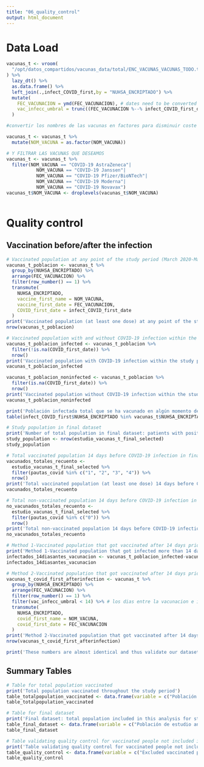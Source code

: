```yaml
---
title: "06_quality_control"
output: html_document
---
```


# Data Load


```r
vacunas_t <- vroom(
  "/opt/datos_compartidos/vacunas_data/total/ENC_VACUNAS_VACUNAS_TODO.txt"
) %>%
  lazy_dt() %>%
  as.data.frame() %>% 
  left_join(.,infect_COVID_first,by = "NUHSA_ENCRIPTADO") %>% 
  mutate(
    FEC_VACUNACION = ymd(FEC_VACUNACION), # dates need to be converted from the original source, missing means NO
    vac_infecc_umbral = trunc((FEC_VACUNACION %--% infect_COVID_first_date) / days(1)) # dias entre vacunacion e infeccion
  )

#convertir los nombres de las vacunas en factores para disminuir coste de computación

vacunas_t <- vacunas_t %>% 
  mutate(NOM_VACUNA = as.factor(NOM_VACUNA))

# Y FILTRAR LAS VACUNAS QUE DESEAMOS
vacunas_t <- vacunas_t %>% 
  filter(NOM_VACUNA == "COVID-19 AstraZeneca"|
           NOM_VACUNA == "COVID-19 Janssen"|
           NOM_VACUNA == "COVID-19 Pfizer/BioNTech"|
           NOM_VACUNA == "COVID-19 Moderna"|
           NOM_VACUNA == "COVID-19 Novavax")
vacunas_t$NOM_VACUNA <- droplevels(vacunas_t$NOM_VACUNA)
         

```
# Quality control

## Vaccination before/after the infection

```r

# Vaccinated population at any point of the study period (March 2020-May 2020)
vacunas_t_poblacion <- vacunas_t %>% 
  group_by(NUHSA_ENCRIPTADO) %>%
  arrange(FEC_VACUNACION) %>%
  filter(row_number() == 1) %>% 
  transmute(
    NUHSA_ENCRIPTADO,
    vaccine_first_name = NOM_VACUNA,
    vaccine_first_date = FEC_VACUNACION, 
    COVID_first_date = infect_COVID_first_date
  )
print('Vaccinated population (at least one dose) at any point of the study period (March 2020-May 2020)')
nrow(vacunas_t_poblacion)

# Vaccinated population with and without COVID-19 infection within the study period 
vacunas_t_poblacion_infected <- vacunas_t_poblacion %>%
  filter(!is.na(COVID_first_date)) %>%
  nrow()
print('Vaccinated population with COVID-19 infection within the study period')
vacunas_t_poblacion_infected

vacunas_t_poblacion_noninfected <- vacunas_t_poblacion %>%
  filter(is.na(COVID_first_date)) %>%
  nrow()
print('Vaccinated population without COVID-19 infection within the study period')
vacunas_t_poblacion_noninfected

print('Población infectada total que se ha vacunado en algún momento del periodo de estudio (TRUE) frente a la que no se ha vacunado (FALSE)')
table(infect_COVID_first$NUHSA_ENCRIPTADO %in% vacunas_t$NUHSA_ENCRIPTADO)

# Study population in final dataset
print('Number of total population in final dataset: patients with positive COVID-19 infection confirmed by RT-PCR')
study_population <- nrow(estudio_vacunas_t_final_selected)
study_population

# Total vaccinated population 14 days before COVID-19 infection in final dataset
vacunados_totales_recuento <-
  estudio_vacunas_t_final_selected %>%
  filter(pautas_covid %in% c("1", "2", "3", "4")) %>%
  nrow()
print('Total vaccinated population (at least one dose) 14 days before COVID-19 infection in final dataset')
vacunados_totales_recuento

# Total non-vaccinated population 14 days before COVID-19 infection in final dataset
no_vacunados_totales_recuento <- 
  estudio_vacunas_t_final_selected %>% 
  filter(pautas_covid %in% c("0")) %>% 
  nrow()
print('Total non-vaccinated population 14 days before COVID-19 infection in final dataset')
no_vacunados_totales_recuento

# Method 1-Vaccinated population that got vaccinated after 14 days prior to infection
print('Method 1-Vaccinated population that got infected more than 14 days before vaccination')
infectados_14diasantes_vacunacion <- vacunas_t_poblacion_infected-vacunados_totales_recuento
infectados_14diasantes_vacunacion

# Method 2-Vaccinated population that got vaccinated after 14 days prior to infection
vacunas_t_covid_first_afterinfection <- vacunas_t %>%
  group_by(NUHSA_ENCRIPTADO) %>%
  arrange(FEC_VACUNACION) %>% 
  filter(row_number() == 1) %>%
  filter(vac_infecc_umbral < 14) %>% # los dias entre la vacunacion e infeccion han de ser < 14
  transmute(
    NUHSA_ENCRIPTADO,
    covid_first_name = NOM_VACUNA,
    covid_first_date = FEC_VACUNACION
  )
print('Method 2-Vaccinated population that got vaccinated after 14 days prior to infection')
nrow(vacunas_t_covid_first_afterinfection)

print('These numbers are almost identical and thus validate our dataset. The slight difference between them are probably due to exclusion criteria applied in the final dataset')

```
## Summary Tables

```r
# Table for total population vaccinated
print('Total population vaccinated throughout the study period')
table_totalpopulation_vaccinated <- data.frame(variable = c("Población vacunada durante todo el periodo de estudio (Marzo 2020-Mayo 2022)","Infectados durante todo el periodo de estudio", "No infectados durante todo el periodo de estudio"), population = c(nrow(vacunas_t_poblacion), vacunas_t_poblacion_infected, vacunas_t_poblacion_noninfected))
table_totalpopulation_vaccinated

# Table for final dataset 
print('Final dataset: total population included in this analysis for study')
table_final_dataset <- data.frame(variable = c("Población de estudio antes de criterios de exclusión", "Población de estudio (RT-PCR positiva para infección por SARS-CoV-2)", "Vacunados 14 días antes de la infección", "No Vacunados 14 días antes de la infección"), population = c(nrow(estudio_vacunas_t_final), study_population, vacunados_totales_recuento, no_vacunados_totales_recuento))
table_final_dataset

# Table validating quality control for vaccinated people not included in our final dataset
print('Table validating quality control for vaccinated people not included in our final dataset')
table_quality_control <- data.frame(variable = c("Excluded vaccinated population - Method 1", "Excluded vaccinated population - Method 2"), population = c(infectados_14diasantes_vacunacion, nrow(vacunas_t_covid_first_afterinfection)))
table_quality_control
```


